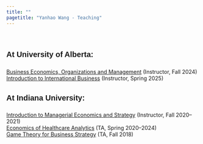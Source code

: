 ```yaml
---
title: ""
pagetitle: "Yanhao Wang - Teaching"
---
```


<link rel="stylesheet" href="style.css" type="text/css">
<br>

### <span style="font-family:'Arial';font-size:15pt;font-weight:bold;line-height:2em">At University of Alberta:<span>

[Business Economics, Organizations and Management](https://apps.ualberta.ca/catalogue/course/buec/211) (Instructor, Fall 2024) <br>
[Introduction to International Business](https://apps.ualberta.ca/catalogue/course/buec/342) (Instructor, Spring 2025)

### <span style="font-family:'Arial';font-size:15pt;font-weight:bold;line-height:2em">At Indiana University:<span>

[Introduction to Managerial Economics and Strategy](https://kelley.iu.edu/faculty-research/courses/course.html?ID=BUS-G300-63) (Instructor, Fall 2020--2021) <br>
[Economics of Healthcare Analytics](https://oneill.indiana.edu/doc/masters/mshm-curriculum.pdf) (TA, Spring 2020--2024) <br> 
[Game Theory for Business Strategy](https://kelley.iu.edu/faculty-research/courses/course.html?ID=BUS-G303-64) (TA, Fall 2018) <br>



<!--
<span style="color:Navy;font-family:'Arial';font-size:13pt;font-weight:bold"><u>[Teaching Evaluation](https://drive.google.com/file/d/1l5h_yFHahG93Va268Km_xyEwjq0hn8A0/view?usp=sharing)</u><span>
-->